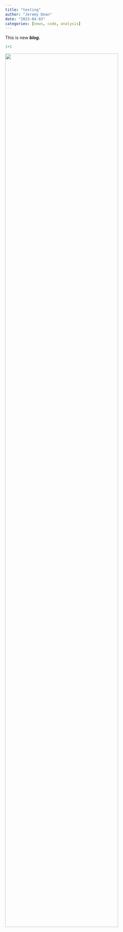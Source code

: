 ```yaml
---
title: "testing"
author: "Jeremy Dean"
date: "2023-04-03"
categories: [news, code, analysis]
---
```


This is new ***blog.***

```r
1+1


```

![](figures/Picture2.png){style="height: 85%;" fig-align="center"}
